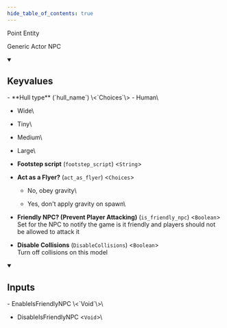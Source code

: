 ```yaml
---
hide_table_of_contents: true
---
```


<!---
!!!!!!
THIS PAGE IS AUTOGENERATED FROM GAME FGD DEFINITIONS!
DO NOT EDIT MANUALLY!
!!!!!!

In order to make edits, you can make an annotation file in /fgd_dump_overrides
-->


Point Entity

Generic Actor NPC

<details open>
<summary><h2>Keyvalues</h2></summary>
- **Hull type** (`hull_name`) \<`Choices`\>
  - Human\
    
  - Wide\
    
  - Tiny\
    
  - Medium\
    
  - Large\
    


- **Footstep script** (`footstep_script`) \<`String`\>

- **Act as a Flyer?** (`act_as_flyer`) \<`Choices`\>
  - No, obey gravity\
    
  - Yes, don't apply gravity on spawn\
    


- **Friendly NPC? (Prevent Player Attacking)** (`is_friendly_npc`) \<`Boolean`\>\
Set for the NPC to notify the game is it friendly and players should not be allowed to attack it

- **Disable Collisions** (`DisableCollisions`) \<`Boolean`\>\
Turn off collisions on this model


 </details>
<details open>
<summary><h2>Inputs</h2></summary>
- EnableIsFriendlyNPC \<`Void`\>\


- DisableIsFriendlyNPC \<`Void`\>\



 </details>
